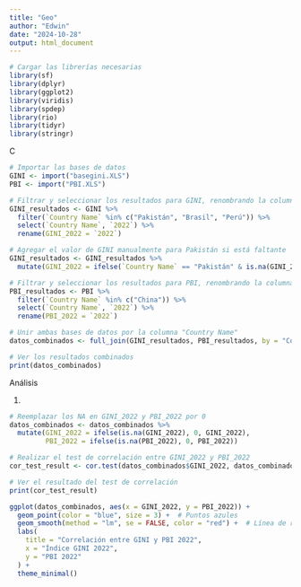 ```yaml
---
title: "Geo"
author: "Edwin"
date: "2024-10-28"
output: html_document
---
```


```r
# Cargar las librerías necesarias
library(sf)
library(dplyr)
library(ggplot2)
library(viridis)
library(spdep)
library(rio)
library(tidyr)
library(stringr)
```

C

```r
# Importar las bases de datos
GINI <- import("basegini.XLS")
PBI <- import("PBI.XLS")

# Filtrar y seleccionar los resultados para GINI, renombrando la columna del año 2022
GINI_resultados <- GINI %>%
  filter(`Country Name` %in% c("Pakistán", "Brasil", "Perú")) %>%
  select(`Country Name`, `2022`) %>%
  rename(GINI_2022 = `2022`)

# Agregar el valor de GINI manualmente para Pakistán si está faltante
GINI_resultados <- GINI_resultados %>%
  mutate(GINI_2022 = ifelse(`Country Name` == "Pakistán" & is.na(GINI_2022), 29.6, GINI_2022))

# Filtrar y seleccionar los resultados para PBI, renombrando la columna del año 2022
PBI_resultados <- PBI %>%
  filter(`Country Name` %in% c("China")) %>%
  select(`Country Name`, `2022`) %>%
  rename(PBI_2022 = `2022`)

# Unir ambas bases de datos por la columna "Country Name"
datos_combinados <- full_join(GINI_resultados, PBI_resultados, by = "Country Name")

# Ver los resultados combinados
print(datos_combinados)
```

Análisis

1.

```r
# Reemplazar los NA en GINI_2022 y PBI_2022 por 0
datos_combinados <- datos_combinados %>%
  mutate(GINI_2022 = ifelse(is.na(GINI_2022), 0, GINI_2022),
         PBI_2022 = ifelse(is.na(PBI_2022), 0, PBI_2022))

# Realizar el test de correlación entre GINI_2022 y PBI_2022
cor_test_result <- cor.test(datos_combinados$GINI_2022, datos_combinados$PBI_2022)

# Ver el resultado del test de correlación
print(cor_test_result)
```

```r
ggplot(datos_combinados, aes(x = GINI_2022, y = PBI_2022)) +
  geom_point(color = "blue", size = 3) +  # Puntos azules
  geom_smooth(method = "lm", se = FALSE, color = "red") +  # Línea de regresión en rojo
  labs(
    title = "Correlación entre GINI y PBI 2022",
    x = "Índice GINI 2022",
    y = "PBI 2022"
  ) +
  theme_minimal()
```









